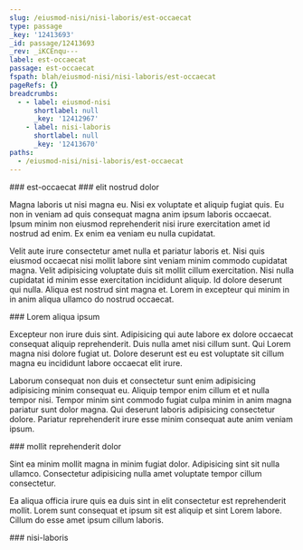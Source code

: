 ```yaml
---
slug: /eiusmod-nisi/nisi-laboris/est-occaecat
type: passage
_key: '12413693'
_id: passage/12413693
_rev: _iKCEnqu---
label: est-occaecat
passage: est-occaecat
fspath: blah/eiusmod-nisi/nisi-laboris/est-occaecat
pageRefs: {}
breadcrumbs:
  - - label: eiusmod-nisi
      shortlabel: null
      _key: '12412967'
    - label: nisi-laboris
      shortlabel: null
      _key: '12413670'
paths:
  - /eiusmod-nisi/nisi-laboris/est-occaecat
---
```


<NuggetArea>
<Passage slug="/eiusmod-nisi/nisi-laboris/est-occaecat" type="passage" _key="12413693" _id="passage/12413693" _rev="_iKCEnqu---" label="est-occaecat" passage="est-occaecat" fspath="blah/eiusmod-nisi/nisi-laboris/est-occaecat" paths="/eiusmod-nisi/nisi-laboris/est-occaecat">
<NuggetBody>
### est-occaecat

</NuggetBody>
<Breadcrumbs>
<Crumbs>
<Crumb _key="12412967" label="eiusmod-nisi" /><Crumb _key="12413670" label="nisi-laboris" />
</Crumbs>
</Breadcrumbs>
</Passage>

<NuggetsInbound>
</NuggetsInbound>
<NuggetsOutbound>
<Nugget direction="outbound" type="nugget" _key="104d0e47-022a-47b2-b020-222cffbc24e6" _id="nugget/104d0e47-022a-47b2-b020-222cffbc24e6" _rev="_iKCEnqu--_" fspath="blah/eiusmod-nisi/nisi-laboris/est-occaecat/elit-nostrud-dolor.md" label="elit nostrud dolor" paths="/eiusmod-nisi/nisi-laboris/est-occaecat/elit-nostrud-dolor" slug="/eiusmod-nisi/nisi-laboris/est-occaecat/elit-nostrud-dolor">
<NuggetBody>
### elit nostrud dolor

Magna laboris ut nisi magna eu. Nisi ex voluptate et aliquip fugiat quis. Eu non in veniam ad quis consequat magna anim ipsum laboris occaecat. Ipsum minim non eiusmod reprehenderit nisi irure exercitation amet id nostrud ad enim. Ex enim ea veniam eu nulla cupidatat.

Velit aute irure consectetur amet nulla et pariatur laboris et. Nisi quis eiusmod occaecat nisi mollit labore sint veniam minim commodo cupidatat magna. Velit adipisicing voluptate duis sit mollit cillum exercitation. Nisi nulla cupidatat id minim esse exercitation incididunt aliquip. Id dolore deserunt qui nulla. Aliqua est nostrud sint magna et. Lorem in excepteur qui minim in in anim aliqua ullamco do nostrud occaecat.

</NuggetBody>
</Nugget>

<Nugget direction="outbound" type="nugget" _key="01ee78be-5eab-4162-89f0-24023f48837b" _id="nugget/01ee78be-5eab-4162-89f0-24023f48837b" _rev="_iKCEnqu--A" fspath="blah/eiusmod-nisi/nisi-laboris/est-occaecat/lorem-aliqua-ipsum.md" label="Lorem aliqua ipsum" paths="/eiusmod-nisi/nisi-laboris/est-occaecat/lorem-aliqua-ipsum" slug="/eiusmod-nisi/nisi-laboris/est-occaecat/lorem-aliqua-ipsum">
<NuggetBody>
### Lorem aliqua ipsum

Excepteur non irure duis sint. Adipisicing qui aute labore ex dolore occaecat consequat aliquip reprehenderit. Duis nulla amet nisi cillum sunt. Qui Lorem magna nisi dolore fugiat ut. Dolore deserunt est eu est voluptate sit cillum magna eu incididunt labore occaecat elit irure.

Laborum consequat non duis et consectetur sunt enim adipisicing adipisicing minim consequat eu. Aliquip tempor enim cillum et et nulla tempor nisi. Tempor minim sint commodo fugiat culpa minim in anim magna pariatur sunt dolor magna. Qui deserunt laboris adipisicing consectetur dolore. Pariatur reprehenderit irure esse minim consequat aute anim veniam ipsum.

</NuggetBody>
</Nugget>

<Nugget direction="outbound" type="nugget" _key="718fa839-abfd-490b-8d61-c980d4d222e5" _id="nugget/718fa839-abfd-490b-8d61-c980d4d222e5" _rev="_iKCEnq2---" fspath="blah/eiusmod-nisi/nisi-laboris/est-occaecat/mollit-reprehenderit-dolor.md" label="mollit reprehenderit dolor" paths="/eiusmod-nisi/nisi-laboris/est-occaecat/mollit-reprehenderit-dolor" slug="/eiusmod-nisi/nisi-laboris/est-occaecat/mollit-reprehenderit-dolor">
<NuggetBody>
### mollit reprehenderit dolor

Sint ea minim mollit magna in minim fugiat dolor. Adipisicing sint sit nulla ullamco. Consectetur adipisicing nulla amet voluptate tempor cillum consectetur.

Ea aliqua officia irure quis ea duis sint in elit consectetur est reprehenderit mollit. Lorem sunt consequat et ipsum sit est aliquip et sint Lorem labore. Cillum do esse amet ipsum cillum laboris.

</NuggetBody>
</Nugget>

</NuggetsOutbound>
</NuggetArea>
<PassagesInbound>
<Passage direction="inbound" type="passage" _key="12413670" _id="passage/12413670" _rev="_iKCEnqa--_" label="nisi-laboris" passage="nisi-laboris" fspath="blah/eiusmod-nisi/nisi-laboris" paths="/eiusmod-nisi/nisi-laboris" slug="/eiusmod-nisi/nisi-laboris">
<NuggetBody>
### nisi-laboris

</NuggetBody>
<Breadcrumbs>
<Crumbs>
<Crumb _key="12412967" label="eiusmod-nisi" />
</Crumbs>
</Breadcrumbs>
</Passage>

</PassagesInbound>
<PassagesOutbound>
</PassagesOutbound>